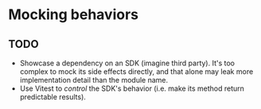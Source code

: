 # Mocking behaviors

## TODO

- Showcase a dependency on an SDK (imagine third party). It's too complex to mock its side effects directly, and that alone may leak more implementation detail than the module name.
- Use Vitest to _control_ the SDK's behavior (i.e. make its method return predictable results).
